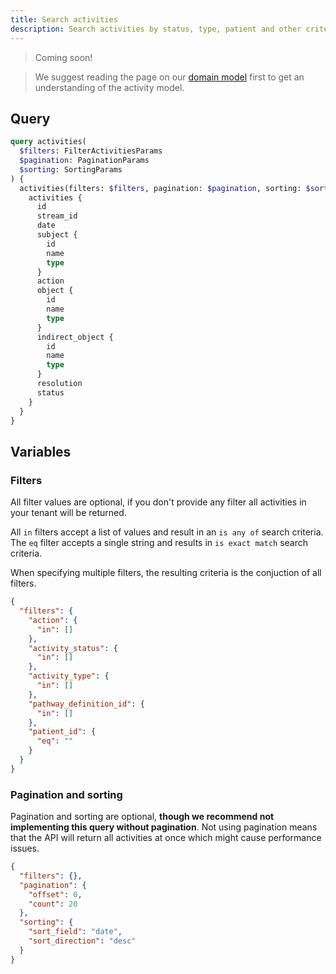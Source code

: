 ```yaml
---
title: Search activities
description: Search activities by status, type, patient and other criteria
---
```


> Coming soon!

> We suggest reading the page on our [domain model](/docs/getting-started/domain-model) first to get an understanding of the activity model.

## Query

```graphql
query activities(
  $filters: FilterActivitiesParams
  $pagination: PaginationParams
  $sorting: SortingParams
) {
  activities(filters: $filters, pagination: $pagination, sorting: $sorting) {
    activities {
      id
      stream_id
      date
      subject {
        id
        name
        type
      }
      action
      object {
        id
        name
        type
      }
      indirect_object {
        id
        name
        type
      }
      resolution
      status
    }
  }
}
```

## Variables

### Filters

All filter values are optional, if you don't provide any filter all activities in your tenant will be returned.

All `in` filters accept a list of values and result in an `is any of` search criteria. The `eq` filter accepts a single string and results in `is exact match` search criteria.

When specifying multiple filters, the resulting criteria is the conjuction of all filters.

```json
{
  "filters": {
    "action": {
      "in": []
    },
    "activity_status": {
      "in": []
    },
    "activity_type": {
      "in": []
    },
    "pathway_definition_id": {
      "in": []
    },
    "patient_id": {
      "eq": ""
    }
  }
}
```

### Pagination and sorting

Pagination and sorting are optional, **though we recommend not implementing this query without pagination**. Not using pagination means that the API will return all activities at once which might cause performance issues.

```json
{
  "filters": {},
  "pagination": {
    "offset": 0,
    "count": 20
  },
  "sorting": {
    "sort_field": "date",
    "sort_direction": "desc"
  }
}
```
